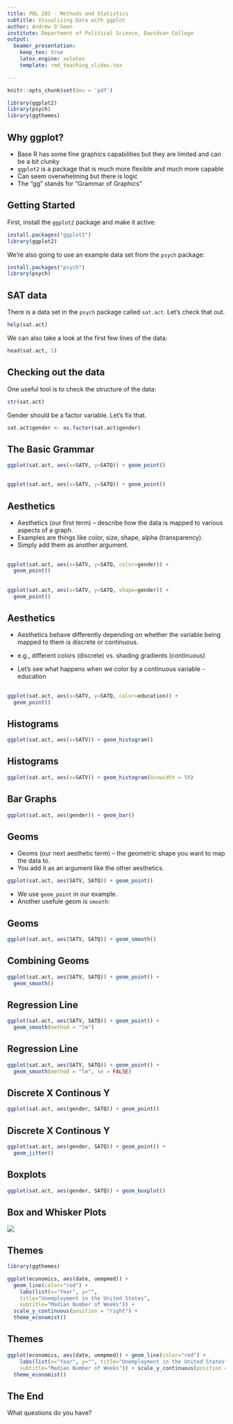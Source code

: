 ```yaml
---
title: POL 201 - Methods and Statistics
subtitle: Visualizing Data with ggplot
author: Andrew O'Geen
institute: Department of Political Science, Davidson College
output: 
  beamer_presentation:
    keep_tex: true
    latex_engine: xelatex
    template: rmd_teaching_slides.tex

---
```

```r
knitr::opts_chunk$set(dev = 'pdf')
```

```r
library(ggplot2)
library(psych)
library(ggthemes)
```

## Why ggplot?

 - Base R has some fine graphics capabilities but they are limited and can be a bit clunky
 - `ggplot2` is a package that is much more flexible and much more capable
 - Can seem overwhelming but there is logic
 - The "gg" stands for "Grammar of Graphics"
 
## Getting Started

First, install the `ggplot2` package and make it active:
```r
install.packages("ggplot2")
library(ggplot2)
```
We're also going to use an example data set from the `psych` package:
```r
install.packages("psych")
library(psych)
```

## SAT data

There is a data set in the `psych` package called `sat.act`. Let's check that out.  
```r
help(sat.act)
```
We can also take a look at the first few lines of the data:
```r
head(sat.act, 5)
```

## Checking out the data

One useful tool is to check the structure of the data:
```r
str(sat.act)
```
Gender should be a factor variable.  Let's fix that.
```r
sat.act$gender <- as.factor(sat.act$gender)
```

## The Basic Grammar {.c}


```r
ggplot(sat.act, aes(x=SATV, y=SATQ)) + geom_point()
```


## {.c}
```r
ggplot(sat.act, aes(x=SATV, y=SATQ)) + geom_point()
```


## Aesthetics

- Aesthetics (our first term) – describe how the data is mapped to various aspects of a graph.
- Examples are things like color, size, shape, alpha (transparency).
- Simply add them as another argument.

## {.c}
```r
ggplot(sat.act, aes(x=SATV, y=SATQ, color=gender)) + 
  geom_point()
```

## {.c}
```r
ggplot(sat.act, aes(x=SATV, y=SATQ, shape=gender)) + 
  geom_point()
```

## Aesthetics

 - Aesthetics behave differently depending on whether the variable being mapped to them is discrete or continuous.

 - e.g., different colors (discrete) vs. shading gradients (continuous)

 - Let's see what happens when we color by a continuous variable - education

## {.c}
```r
ggplot(sat.act, aes(x=SATV, y=SATQ, color=education)) + 
  geom_point()
```

## Histograms
```r
ggplot(sat.act, aes(x=SATV)) + geom_histogram()
```

## Histograms
```r
ggplot(sat.act, aes(x=SATV)) + geom_histogram(binwidth = 50)
```

## Bar Graphs
```r
ggplot(sat.act, aes(gender)) + geom_bar()
```

## Geoms

 - Geoms (our next aesthetic term) – the geometric shape you want to map the data to.
 - You add it as an argument like the other aesthetics.
```r
ggplot(sat.act, aes(SATV, SATQ)) + geom_point()
```
 - We use `geom_point` in our example.
 - Another usefule geom is `smooth`:
 
## Geoms
```r
ggplot(sat.act, aes(SATV, SATQ)) + geom_smooth()
``` 
 
## Combining Geoms
```r
ggplot(sat.act, aes(SATV, SATQ)) + geom_point() + 
  geom_smooth()
``` 

## Regression Line
```r
ggplot(sat.act, aes(SATV, SATQ)) + geom_point() + 
  geom_smooth(method = "lm")
``` 

## Regression Line
```r
ggplot(sat.act, aes(SATV, SATQ)) + geom_point() + 
  geom_smooth(method = "lm", se = FALSE)
``` 

## Discrete X Continous Y
```r
ggplot(sat.act, aes(gender, SATQ)) + geom_point()
``` 
 
## Discrete X Continous Y
```r
ggplot(sat.act, aes(gender, SATQ)) + geom_point() +
  geom_jitter()
``` 

## Boxplots
```r
ggplot(sat.act, aes(gender, SATQ)) + geom_boxplot()
```

## Box and Whisker Plots

![](images/boxWhisker.png)

## Themes

```r
library(ggthemes)
```
```r
ggplot(economics, aes(date, uempmed)) + 
  geom_line(color="red") +  
	labs(list(x="Year", y="", 
	title="Unemployment in the United States", 
	subtitle="Median Number of Weeks")) + 
  scale_y_continuous(position = "right") +
  theme_economist()
```

## Themes
```r
ggplot(economics, aes(date, uempmed)) + geom_line(color="red") +  
	labs(list(x="Year", y="", title="Unemployment in the United States", 
	subtitle="Median Number of Weeks")) + scale_y_continuous(position = "right") +
  theme_economist()
```

## The End {.c}
\centering
What questions do you have?


